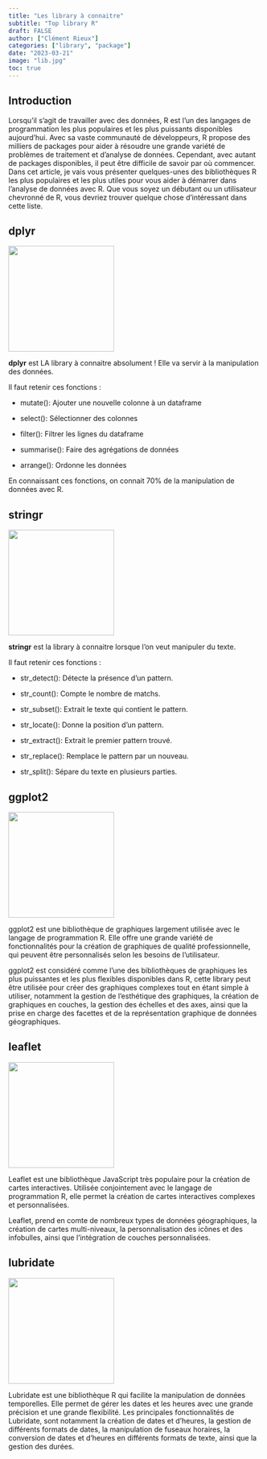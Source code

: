 ```yaml
---
title: "Les library à connaitre"
subtitle: "Top library R"
draft: FALSE
author: ["Clément Rieux"]
categories: ["library", "package"]
date: "2023-03-21"
image: "lib.jpg"
toc: true
---
```


## Introduction

Lorsqu'il s'agit de travailler avec des données, R est l'un des langages de programmation les plus populaires et les plus puissants disponibles aujourd'hui. Avec sa vaste communauté de développeurs, R propose des milliers de packages pour aider à résoudre une grande variété de problèmes de traitement et d'analyse de données. Cependant, avec autant de packages disponibles, il peut être difficile de savoir par où commencer. Dans cet article, je vais vous présenter quelques-unes des bibliothèques R les plus populaires et les plus utiles pour vous aider à démarrer dans l'analyse de données avec R. Que vous soyez un débutant ou un utilisateur chevronné de R, vous devriez trouver quelque chose d'intéressant dans cette liste.

## dplyr

![](dplyr.png){fig-align="center" width="210"}

**dplyr** est LA library à connaitre absolument ! Elle va servir à la manipulation des données.

Il faut retenir ces fonctions :

-   mutate(): Ajouter une nouvelle colonne à un dataframe

-   select(): Sélectionner des colonnes

-   filter(): Filtrer les lignes du dataframe

-   summarise(): Faire des agrégations de données

-   arrange(): Ordonne les données

En connaissant ces fonctions, on connait 70% de la manipulation de données avec R.

## stringr

![](stringr.png){fig-align="center" width="210"}

**stringr** est la library à connaitre lorsque l'on veut manipuler du texte.

Il faut retenir ces fonctions :

-   str_detect(): Détecte la présence d'un pattern.

-   str_count(): Compte le nombre de matchs.

-   str_subset(): Extrait le texte qui contient le pattern.

-   str_locate(): Donne la position d'un pattern.

-   str_extract(): Extrait le premier pattern trouvé.

-   str_replace(): Remplace le pattern par un nouveau.

-   str_split(): Sépare du texte en plusieurs parties.

## ggplot2

![](ggplot.png){fig-align="center" width="210"}

ggplot2 est une bibliothèque de graphiques largement utilisée avec le langage de programmation R. Elle offre une grande variété de fonctionnalités pour la création de graphiques de qualité professionnelle, qui peuvent être personnalisés selon les besoins de l'utilisateur.

ggplot2 est considéré comme l'une des bibliothèques de graphiques les plus puissantes et les plus flexibles disponibles dans R, cette library peut être utilisée pour créer des graphiques complexes tout en étant simple à utiliser, notamment la gestion de l'esthétique des graphiques, la création de graphiques en couches, la gestion des échelles et des axes, ainsi que la prise en charge des facettes et de la représentation graphique de données géographiques.

## leaflet

![](leaflet.png){fig-align="center" width="210"}

Leaflet est une bibliothèque JavaScript très populaire pour la création de cartes interactives. Utilisée conjointement avec le langage de programmation R, elle permet la création de cartes interactives complexes et personnalisées.

Leaflet, prend en comte de nombreux types de données géographiques, la création de cartes multi-niveaux, la personnalisation des icônes et des infobulles, ainsi que l'intégration de couches personnalisées.

## lubridate

![](lubridate.png){fig-align="center" width="210"}

Lubridate est une bibliothèque R qui facilite la manipulation de données temporelles. Elle permet de gérer les dates et les heures avec une grande précision et une grande flexibilité. Les principales fonctionnalités de Lubridate, sont notamment la création de dates et d'heures, la gestion de différents formats de dates, la manipulation de fuseaux horaires, la conversion de dates et d'heures en différents formats de texte, ainsi que la gestion des durées.

